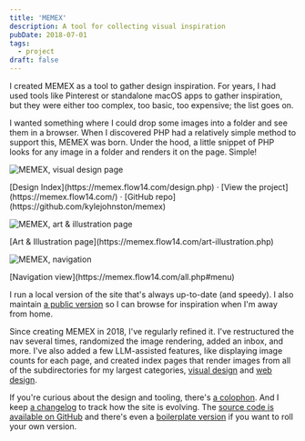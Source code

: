 ```yaml
---
title: 'MEMEX'
description: A tool for collecting visual inspiration
pubDate: 2018-07-01
tags:
  - project
draft: false
---
```


I created MEMEX as a tool to gather design inspiration. For years, I had used tools like Pinterest or standalone macOS apps to gather inspiration, but they were either too complex, too basic, too expensive; the list goes on.

I wanted something where I could drop some images into a folder and see them in a browser. When I discovered PHP had a relatively simple method to support this, MEMEX was born. Under the hood, a little snippet of PHP looks for any image in a folder and renders it on the page. Simple!

<Image src={design} alt="MEMEX, visual design page" class="border border-neutral-200 shadow-xl rounded-sm wide" />
<p class="caption">[Design Index](https://memex.flow14.com/design.php) · [View the project](https://memex.flow14.com/) · [GitHub repo](https://github.com/kylejohnston/memex)</p>

<Image src={art} alt="MEMEX, art & illustration page" class="border border-neutral-200 rounded-sm" />
<p class="caption">[Art & Illustration page](https://memex.flow14.com/art-illustration.php)</p>

<Image src={nav} alt="MEMEX, navigation" class="border border-neutral-200 rounded-sm" />
<p class="caption">[Navigation view](https://memex.flow14.com/all.php#menu)</p>

I run a local version of the site that's always up-to-date (and speedy). I also maintain [a public version](https://memex.flow14.com) so I can browse for inspiration when I'm away from home.

Since creating MEMEX in 2018, I've regularly refined it. I've restructured the nav several times, randomized the image rendering, added an inbox, and more. I've also added a few LLM-assisted features, like displaying image counts for each page, and created index pages that render images from all of the subdirectories for my largest categories, [visual design](https://memex.flow14.com/design.php) and [web design](https://memex.flow14.com/websites.php).

If you're curious about the design and tooling, there's [a colophon](https://memex.flow14.com/colophon.php). And I keep [a changelog](https://memex.flow14.com/colophon.php) to track how the site is evolving. The [source code is available on GitHub](https://github.com/kylejohnston/memex) and there's even a  [boilerplate version](https://github.com/kylejohnston/memex-core) if you want to roll your own version.
